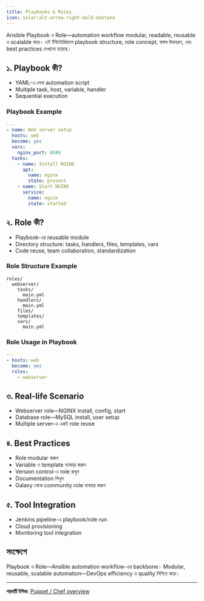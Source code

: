 ```yaml
---
title: Playbooks & Roles
icon: solar:alt-arrow-right-bold-duotone
---
```


Ansible Playbook ও Role—automation workflow modular, readable, reusable ও scalable করে। এই টিউটোরিয়ালে playbook structure, role concept, বাস্তব উদাহরণ, এবং best practices দেখানো হয়েছে।

## ১. Playbook কী?
- YAML-এ লেখা automation script
- Multiple task, host, variable, handler
- Sequential execution

### Playbook Example
```yaml
---
- name: Web server setup
  hosts: web
  become: yes
  vars:
    nginx_port: 8080
  tasks:
    - name: Install NGINX
      apt:
        name: nginx
        state: present
    - name: Start NGINX
      service:
        name: nginx
        state: started
```

## ২. Role কী?
- Playbook-এর reusable module
- Directory structure: tasks, handlers, files, templates, vars
- Code reuse, team collaboration, standardization

### Role Structure Example
```
roles/
  webserver/
    tasks/
      main.yml
    handlers/
      main.yml
    files/
    templates/
    vars/
      main.yml
```

### Role Usage in Playbook
```yaml
---
- hosts: web
  become: yes
  roles:
    - webserver
```

## ৩. Real-life Scenario
- Webserver role—NGINX install, config, start
- Database role—MySQL install, user setup
- Multiple server-এ একই role reuse

## ৪. Best Practices
- Role modular করুন
- Variable ও template ব্যবহার করুন
- Version control-এ role রাখুন
- Documentation লিখুন
- Galaxy থেকে community role ব্যবহার করুন

## ৫. Tool Integration
- Jenkins pipeline-এ playbook/role run
- Cloud provisioning
- Monitoring tool integration

## সংক্ষেপে
Playbook ও Role—Ansible automation workflow-এর backbone। Modular, reusable, scalable automation—DevOps efficiency ও quality নিশ্চিত করে।

---

**পরবর্তী টপিক:** [Puppet / Chef overview](/dev-ops/puppet-chef)

